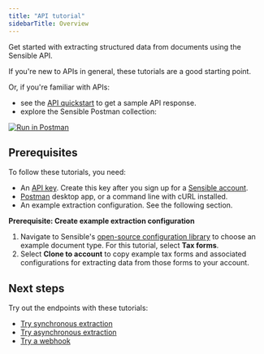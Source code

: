 ```yaml
---
title: "API tutorial"
sidebarTitle: Overview
---
```


Get started with extracting structured data from documents using the Sensible API.

If you're new to APIs in general, these tutorials are a good starting point.

Or, if you're familiar with APIs:

* see the [API quickstart](/integrations/api-quickstart) to get a sample API response.
* explore the Sensible Postman collection:

[![Run in Postman](/images/button.svg)](https://god.gw.postman.com/run-collection/16839934-45339059-3fec-4c31-a891-9a12a3e1c22b?action=collection%2Ffork&collection-url=entityId%3D16839934-45339059-3fec-4c31-a891-9a12a3e1c22b%26entityType%3Dcollection%26workspaceId%3Ddbde09dc-b7dd-487d-a68f-20d32b008f90)

## Prerequisites

To follow these tutorials, you need:

* An [API key](https://app.sensible.so/account). Create this key after you sign up for a [Sensible account](https://app.sensible.so/register).
* [Postman](https://www.postman.com/) desktop app, or a command line with cURL installed.
* An example extraction configuration. See the following section.

**Prerequisite: Create example extraction configuration**

1. Navigate to Sensible's [open-source configuration library](https://app.sensible.so/library/) to choose an example document type. For this tutorial, select **Tax forms**.
2. Select **Clone to account** to copy example tax forms and associated configurations for extracting data from those forms to your account.

## Next steps

Try out the endpoints with these tutorials:

* [Try synchronous extraction](/api/api-tutorial/try-asynchronous-extraction-from-a-sensible-url)
* [Try asynchronous extraction](/api/api-tutorial/try-asynchronous-extraction-from-your-url)
* [Try a webhook](/api/api-tutorial/try-a-webhook)
